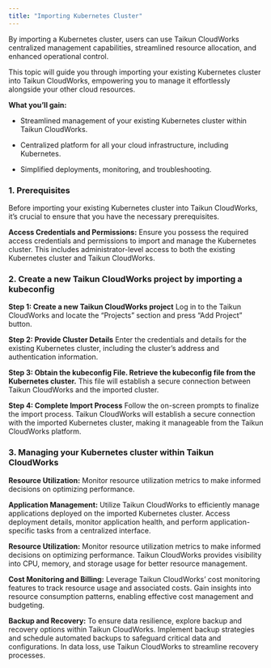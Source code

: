 ```yaml
---
title: "Importing Kubernetes Cluster"
---
```


By importing a Kubernetes cluster, users can use Taikun CloudWorks centralized management capabilities, streamlined resource allocation, and enhanced operational control.

This topic will guide you through importing your existing Kubernetes cluster into Taikun CloudWorks, empowering you to manage it effortlessly alongside your other cloud resources.

**What you’ll gain:**

* Streamlined management of your existing Kubernetes cluster within Taikun CloudWorks.

* Centralized platform for all your cloud infrastructure, including Kubernetes.

* Simplified deployments, monitoring, and troubleshooting.

### 1. Prerequisites

Before importing your existing Kubernetes cluster into Taikun CloudWorks, it’s crucial to ensure that you have the necessary prerequisites.

**Access Credentials and Permissions:** Ensure you possess the required access credentials and permissions to import and manage the Kubernetes cluster. This includes administrator-level access to both the existing Kubernetes cluster and Taikun CloudWorks.

### 2. Create a new Taikun CloudWorks project by importing a kubeconfig

**Step 1: Create a new Taikun CloudWorks project** Log in to the Taikun CloudWorks and locate the “Projects” section and press “Add Project” button.

**Step 2: Provide Cluster Details** Enter the credentials and details for the existing Kubernetes cluster, including the cluster’s address and authentication information.

**Step 3: Obtain the kubeconfig File. Retrieve the kubeconfig file from the Kubernetes cluster.** This file will establish a secure connection between Taikun CloudWorks and the imported cluster.

**Step 4: Complete Import Process** Follow the on-screen prompts to finalize the import process. Taikun CloudWorks will establish a secure connection with the imported Kubernetes cluster, making it manageable from the Taikun CloudWorks platform.

### 3. Managing your Kubernetes cluster within Taikun CloudWorks

**Resource Utilization:** Monitor resource utilization metrics to make informed decisions on optimizing performance.

**Application Management:** Utilize Taikun CloudWorks to efficiently manage applications deployed on the imported Kubernetes cluster. Access deployment details, monitor application health, and perform application-specific tasks from a centralized interface.

**Resource Utilization:** Monitor resource utilization metrics to make informed decisions on optimizing performance. Taikun CloudWorks provides visibility into CPU, memory, and storage usage for better resource management.

**Cost Monitoring and Billing:** Leverage Taikun CloudWorks’ cost monitoring features to track resource usage and associated costs. Gain insights into resource consumption patterns, enabling effective cost management and budgeting.

**Backup and Recovery:** To ensure data resilience, explore backup and recovery options within Taikun CloudWorks. Implement backup strategies and schedule automated backups to safeguard critical data and configurations. In data loss, use Taikun CloudWorks to streamline recovery processes.